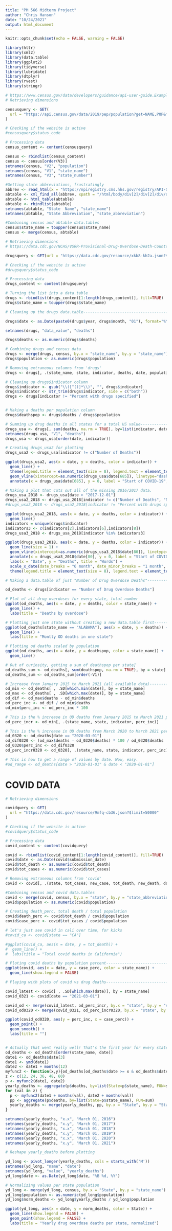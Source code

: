 ```yaml
---
title: "PM 566 Midterm Project"
author: "Chris Hanson"
date: "10/24/2021"
output: html_document
---
```


```r
knitr::opts_chunk$set(echo = FALSE, warning = FALSE)
```

```r
library(httr)
library(xml2)
library(data.table)
library(ggplot2)
library(tidyverse)
library(lubridate)
library(dtplyr)
library(rvest)
library(stringr)
```



```r
# https://www.census.gov/data/developers/guidance/api-user-guide.Example_API_Queries.html
# Retrieving dimensions

censusquery <- GET(
  url = "https://api.census.gov/data/2019/pep/population?get=NAME,POP&for=state:*"
)

# Checking if the website is active
#censusquery$status_code

# Processing data
census_content <- content(censusquery)

census <- rbindlist(census_content)
census <- census[order(V3)]
setnames(census, "V2", "population")
setnames(census, "V1", "state_name")
setnames(census, "V3", "state_number")

#Getting state abbreviations, frustratingly
abbrev <- read_html(x = "https://npiregistry.cms.hhs.gov/registry/API-State-Abbr")
abtable <- xml_find_all(abbrev, xpath = "/html/body/div[2]/div[2]/div/div/div/div[2]/div[2]/div[1]/table")
abtable <- html_table(abtable)
abtable <- rbindlist(abtable)
setnames(abtable, "State  Name", "state_name")
setnames(abtable, "State Abbreviation", "state_abbreviation")

#Combining census and abtable data.tables
census$state_name = toupper(census$state_name)
census <- merge(census, abtable)
```

```r
# Retrieving dimensions
# https://data.cdc.gov/NCHS/VSRR-Provisional-Drug-Overdose-Death-Counts/xkb8-kh2a

drugsquery <- GET(url = "https://data.cdc.gov/resource/xkb8-kh2a.json?$limit=50000")

# Checking if the website is active
#drugsquery$status_code

# Processing data
drugs_content <- content(drugsquery)

# Turning the list into a data.table
drugs <- rbindlist(drugs_content[1:length(drugs_content)], fill=TRUE)
drugs$state_name = toupper(drugs$state_name)
```

```r
# Cleaning up the drugs data.table----------------------------------------------

drugs$date <- as.Date(paste0(drugs$year, drugs$month, "01"), format="%Y%B%d")

setnames(drugs, "data_value", "deaths")

drugs$deaths <- as.numeric(drugs$deaths)

# Combining drugs and census data
drugs <- merge(drugs, census, by.x = "state_name", by.y = "state_name")
drugs$population <- as.numeric(drugs$population)

# Removing extraneous columns from 'drugs'
drugs <- drugs[, .(state_name, state, indicator, deaths, date, population, state_number)]

# Cleaning up drugs$indicator column
drugs$indicator <- gsub("\\([^()]*\\)", "", drugs$indicator)
drugs$indicator <- str_trim(drugs$indicator, side = c("both"))
drugs <- drugs[indicator != "Percent with drugs specified"]


# Making a deaths per population column
drugs$deathspop <- drugs$deaths / drugs$population
```

```r
# Summing up drug deaths in all states for a total US value---------------------
drugs_usa <- drugs[, sum(deaths, na.rm = TRUE), by=list(indicator, date)]
setnames(drugs_usa, "V1", "deaths")
drugs_usa <- drugs_usa[order(date, indicator)]

# Creating drugs_usa2 for plotting
drugs_usa2 <- drugs_usa[indicator != c("Number of Deaths")]

ggplot(drugs_usa2, aes(x = date, y = deaths, color = indicator)) +
  geom_line() +
  theme(legend.title = element_text(size = 8), legend.text = element_text(size = 7)) +
  geom_vline(xintercept=as.numeric(drugs_usa$date[685]), linetype="dashed", size = 1) +
  annotate(x = drugs_usa$date[685], y = 0, label = "Start of COVID-19", geom="label")
```


```r
# Making a plot that cuts out all of the missing 2016/2017 data.
drugs_usa_2018 <- drugs_usa[date > "2017-12-01"]
drugs_usa2_2018 <- drugs_usa_2018[indicator != c("Number of Deaths", "Number of Drug Overdose Deaths")]
#drugs_usa2_2018 <- drugs_usa2_2018[indicator != "Percent with drugs specified"]

ggplot(drugs_usa2_2018, aes(x = date, y = deaths, color = indicator)) +
  geom_line()
indicators = unique(drugs$indicator)
indicators3 <- c(indicators[2],indicators[6],indicators[8])
drugs_usa3_2018 <- drugs_usa_2018[indicator %in% indicators3]

ggplot(drugs_usa3_2018, aes(x = date, y = deaths, color = indicator)) +
  geom_line(size = 1) +
  geom_vline(xintercept=as.numeric(drugs_usa3_2018$date[80]), linetype="dashed", size = 1) +
  annotate(x = drugs_usa3_2018$date[80], y = 0, label = "Start of COVID-19", geom="label") +
  labs(x = "Date", y = "Deaths", title = "Words") +
  scale_x_date(date_breaks = "6 month", date_minor_breaks = "1 month", date_labels = "%b-%y") +
  theme(legend.title = element_text(size = 8), legend.text = element_text(size = 7))
```


```r
# Making a data.table of just "Number of Drug Overdose Deaths"------------------

od_deaths <- drugs[indicator == "Number of Drug Overdose Deaths"]

# Plot of all drug overdoses for every state, total number
ggplot(od_deaths, aes(x = date, y = deaths, color = state_name)) +
  geom_line() +
  labs(title = "Deaths by overdose")

# Plotting just one state without creating a new data.table first---------------
ggplot(od_deaths[state_name == "ALABAMA"], aes(x = date, y = deaths)) +
  geom_line() +
  labs(title = "Montly OD deaths in one state")

# Plotting od deaths scaled by population
ggplot(od_deaths, aes(x = date, y = deathspop, color = state_name)) +
  geom_line()

# Out of curiosity, getting a sum of deathspop per state]
od_deaths_sum <- od_deaths[, sum(deathspop, na.rm = TRUE), by = state]
od_deaths_sum <- od_deaths_sum[order(-V1)]
```


```r
# Increase from January 2015 to March 2021 (all available data)-----------------
od_min <- od_deaths[ , .SD[which.min(date)], by = state_name]
od_max <- od_deaths[ , .SD[which.max(date)], by = state_name]
od_dif <- od_max$deaths - od_min$deaths
od_perc_inc <- od_dif / od_min$deaths
od_min$perc_inc <- od_perc_inc * 100

# This is the % increase in OD deaths from January 2015 to March 2021 per state-
od_perc_incr <- od_min[, .(state_name, state, indicator, perc_inc)]

# This is the % increase in OD deaths from March 2020 to March 2021 per state-
od_0320 <- od_deaths[date == "2020-03-01"]
od_dif0320 <- (od_max$deaths - od_0320$deaths) * 100 / od_0320$deaths
od_0320$perc_inc <- od_dif0320
od_perc_incr0320 <- od_0320[, .(state_name, state, indicator, perc_inc)]

# This is how to get a range of values by date. Wow, easy.
#od_range <- od_deaths[date > "2018-01-01" & date < "2020-01-01"]

```



# COVID DATA



```r
# Retrieving dimensions

covidquery <- GET(
  url = "https://data.cdc.gov/resource/9mfq-cb36.json?$limit=50000"
)

# Checking if the website is active
#covidquery$status_code

# Processing data
covid_content <- content(covidquery)

covid <- rbindlist(covid_content[1:length(covid_content)], fill=TRUE)
covid$date <- as.Date(covid$submission_date)
covid$tot_death <- as.numeric(covid$tot_death)
covid$tot_cases <- as.numeric(covid$tot_cases)

# Removing extraneous columns from 'covid'
covid <- covid[, .(state, tot_cases, new_case, tot_death, new_death, date)]
```

```r
#Combining census and covid data.tables
covid <- merge(covid, census, by.x = "state", by.y = "state_abbreviation")
covid$population <- as.numeric(covid$population)

# Creating death_perc, total death / total population
covid$death_perc <- covid$tot_death / covid$population
covid$case_perc <- covid$tot_cases / covid$population
```

```r
# let's just see covid in cali over time, for kicks
#covid_ca <- covid[state == "CA"]

#ggplot(covid_ca, aes(x = date, y = tot_death)) +
#  geom_line() +
#  labs(title = "Total covid deaths in California")

```

```r
# Ploting covid deaths by population percent----------------------------------
ggplot(covid, aes(x = date, y = case_perc, color = state_name)) +
  geom_line(show.legend = FALSE) 

# Playing with plots of covid vs drug deaths----------------------------------

covid_latest <- covid[ , .SD[which.max(date)], by = state_name]
covid_0321 <- covid[date == "2021-03-01"]

covid_od <- merge(covid_latest, od_perc_incr, by.x = "state", by.y = "state")
covid_od0320 <- merge(covid_0321, od_perc_incr0320, by.x = "state", by.y = "state")

ggplot(covid_od0320, aes(y = perc_inc, x = case_perc)) +
  geom_point() +
  geom_smooth() +
  labs(title = "")



```


```r
# Actually that went really well! That's the first year for every state. Let's loop over the 6 years.
od_deaths <- od_deaths[order(state_name, date)]
date1 <- od_deaths$date[3]
date1 <- ymd(date1)
date2 <- date1 + months(12)
myfunc2 <- function(x,y){od_deaths[od_deaths$date >= x & od_deaths$date < y]}
z <- c(12, 24, 36, 48, 60)
p <- myfunc2(date1, date2)
yearly_deaths <- aggregate(p$deaths, by=list(State=p$state_name), FUN=sum)
for (val in z) {
  p <- myfunc2(date1 + months(val), date2 + months(val))
  pp <- aggregate(p$deaths, by=list(State=p$state_name), FUN=sum)
  yearly_deaths <- merge(yearly_deaths, pp, by.x = "State", by.y = "State")
}

setnames(yearly_deaths, "x.x", "March 01, 2016")
setnames(yearly_deaths, "x.y", "March 01, 2017")
setnames(yearly_deaths, "x.x", "March 01, 2018")
setnames(yearly_deaths, "x.y", "March 01, 2019")
setnames(yearly_deaths, "x.x", "March 01, 2020")
setnames(yearly_deaths, "x.y", "March 01, 2021")

# Reshape yearly_deaths before plotting

yd_long <- pivot_longer(yearly_deaths, cols = starts_with('M'))
setnames(yd_long, "name", "date")
setnames(yd_long, "value", "yearly_deaths")
yd_long$date <- as.Date(yd_long$date, "%B %d, %Y")

# Normalizing values per state population
yd_long <- merge(yd_long, census, by.x = "State", by.y = "state_name")
yd_long$population <- as.numeric(yd_long$population)
yd_long$norm_deaths <- yd_long$yearly_deaths / yd_long$population

ggplot(yd_long, aes(x = date, y = norm_deaths, color = State)) +
  geom_line(show.legend = FALSE) +
  geom_point(show.legend = FALSE) +
  labs(title = "Yearly drug overdose deaths per state, normalized")
```

